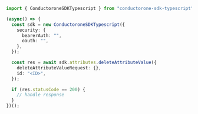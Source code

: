 ```typescript DeleteAttributeValue.ts
import { ConductoroneSDKTypescript } from "conductorone-sdk-typescript";

(async() => {
  const sdk = new ConductoroneSDKTypescript({
    security: {
      bearerAuth: "",
      oauth: "",
    },
  });

  const res = await sdk.attributes.deleteAttributeValue({
    deleteAttributeValueRequest: {},
    id: "<ID>",
  });

  if (res.statusCode == 200) {
    // handle response
  }
})();
```
